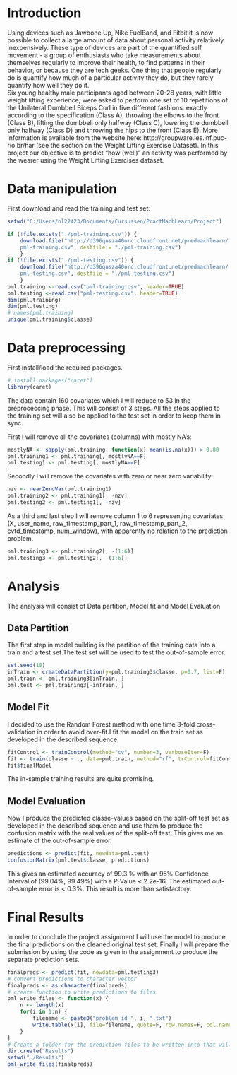 # Introduction

Using devices such as Jawbone Up, Nike FuelBand, and Fitbit it is now possible to collect a large amount of data about personal activity relatively inexpensively. These type of devices are part of the quantified self movement - a group of enthusiasts who take measurements about themselves regularly to improve their health, to find patterns in their behavior, or because they are tech geeks. One thing that people regularly do is quantify how much of a particular activity they do, but they rarely quantify how well they do it.  
Six young healthy male participants aged between 20-28 years, with little weight lifting experience, were asked to perform one set of 10 repetitions of the Unilateral Dumbbell Biceps Curl in five different fashions: exactly according to the specification (Class A), throwing the elbows to the front (Class B), lifting the dumbbell only halfway (Class C), lowering the dumbbell only halfway (Class D) and throwing the hips to the front (Class E).
More information is available from the website here: http://groupware.les.inf.puc-rio.br/har (see the section on the Weight Lifting Exercise Dataset). 
In this project our objective is to predict "how (well)" an activity was performed by the wearer using the Weight Lifting Exercises dataset. 

# Data manipulation

First download and read the training and test set:
```R
setwd("C:/Users/nl22423/Documents/Cursussen/PractMachLearn/Project")

if (!file.exists("./pml-training.csv")) {
    download.file("http://d396qusza40orc.cloudfront.net/predmachlearn/
    pml-training.csv", destfile = "./pml-training.csv")
    }
if (!file.exists("./pml-testing.csv")) {
    download.file("http://d396qusza40orc.cloudfront.net/predmachlearn/
    pml-testing.csv", destfile = "./pml-testing.csv")
    }
pml.training <-read.csv("pml-training.csv", header=TRUE)
pml.testing <-read.csv("pml-testing.csv", header=TRUE)
dim(pml.training)
dim(pml.testing)
# names(pml.training)
unique(pml.training$classe)
```
# Data preprocessing

First install/load the required packages.

```R
# install.packages("caret")
library(caret)
```
The data contain 160 covariates which I will reduce to 53 in the preproceccing phase. This will consist of 3 steps. All the steps applied to the training set will also be applied to the test set in order to keep them in sync.

First I will remove all the covariates (columns) with mostly NA's:
```R
mostlyNA <- sapply(pml.training, function(x) mean(is.na(x))) > 0.80
pml.training1 <- pml.training[, mostlyNA==F]
pml.testing1 <- pml.testing[, mostlyNA==F]
```
Secondly I will remove the covariates with zero or near zero variability:
```R
nzv <- nearZeroVar(pml.training1)
pml.training2 <- pml.training1[, -nzv]
pml.testing2 <- pml.testing1[, -nzv]
```
As a third and last step I will remove column 1 to 6 representing covariates (X, user_name, raw_timestamp_part_1, raw_timestamp_part_2, cvtd_timestamp, num_window), with apparently no relation to the prediction problem.
```R
pml.training3 <- pml.training2[, -(1:6)]
pml.testing3 <- pml.testing2[, -(1:6)]
```

# Analysis

The analysis will consist of Data partition, Model fit and Model Evaluation

## Data Partition

The first step in model building is the partition of the training data into a train and a test set.The test set will be used to test the out-of-sample error.
```R
set.seed(10)
inTrain <- createDataPartition(y=pml.training3$classe, p=0.7, list=F)
pml.train <- pml.training3[inTrain, ]
pml.test <- pml.training3[-inTrain, ]
```
## Model Fit

I decided to use the Random Forest method with one time 3-fold cross-validation in order to avoid over-fit.I fit the model on the train set as developed in the described sequence.
```R
fitControl <- trainControl(method="cv", number=3, verboseIter=F)
fit <- train(classe ~ ., data=pml.train, method="rf", trControl=fitControl)
fit$finalModel
```

The in-sample training results are quite promising.

## Model Evaluation

Now I produce the predicted classe-values based on the split-off test set as developed in the described sequence and use them to produce the confusion matrix with the real values of the split-off test. This gives me an estimate of the out-of-sample error.

```R
predictions <- predict(fit, newdata=pml.test)
confusionMatrix(pml.test$classe, predictions)
```

This gives an estimated accuracy of 99.3 % with an 95% Confidence Interval of (99.04%, 99.49%) with a P-Value < 2.2e-16.  The estimated out-of-sample error is < 0.3%. This result is more than satisfactory.

# Final Results

In order to conclude the project assignment I will use the model to produce the final predictions on the cleaned original test set. Finally I will prepare the submission by using the code as given in the assignment to produce the separate prediction sets.
```R
finalpreds <- predict(fit, newdata=pml.testing3)
# convert predictions to character vector
finalpreds <- as.character(finalpreds)
# create function to write predictions to files
pml_write_files <- function(x) {
    n <- length(x)
    for(i in 1:n) {
        filename <- paste0("problem_id_", i, ".txt")
        write.table(x[i], file=filename, quote=F, row.names=F, col.names=F)
    }
}
# Create a folder for the prediction files to be written into that will be submitted.
dir.create("Results")
setwd("./Results")
pml_write_files(finalpreds)
```
